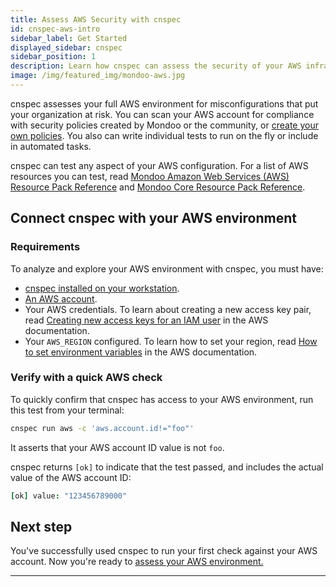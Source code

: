 ```yaml
---
title: Assess AWS Security with cnspec
id: cnspec-aws-intro
sidebar_label: Get Started
displayed_sidebar: cnspec
sidebar_position: 1
description: Learn how cnspec can assess the security of your AWS infrastructure
image: /img/featured_img/mondoo-aws.jpg
---
```


cnspec assesses your full AWS environment for misconfigurations that put your organization at risk. You can scan your AWS account for compliance with security policies created by Mondoo or the community, or [create your own policies](/cnspec/cnspec-policies/write/). You also can write individual tests to run on the fly or include in automated tasks.

cnspec can test any aspect of your AWS configuration. For a list of AWS resources you can test, read [Mondoo Amazon Web Services (AWS) Resource Pack Reference](/mql/resources/aws-pack/) and [Mondoo Core Resource Pack Reference](/mql/resources/core-pack/).

## Connect cnspec with your AWS environment

### Requirements

To analyze and explore your AWS environment with cnspec, you must have:

- [cnspec installed on your workstation](/cnspec/).
- [An AWS account](https://aws.amazon.com/free/).
- Your AWS credentials. To learn about creating a new access key pair, read [Creating new access keys for an IAM user](https://docs.aws.amazon.com/keyspaces/latest/devguide/access.credentials.html#create.keypair) in the AWS documentation.
- Your `AWS_REGION` configured. To learn how to set your region, read [How to set environment variables](https://docs.aws.amazon.com/cli/latest/userguide/cli-configure-envvars.html#envvars-set) in the AWS documentation.

### Verify with a quick AWS check

To quickly confirm that cnspec has access to your AWS environment, run this test from your terminal:

```bash
cnspec run aws -c 'aws.account.id!="foo"'
```

It asserts that your AWS account ID value is not `foo`.

cnspec returns `[ok]` to indicate that the test passed, and includes the actual value of the AWS account ID:

```coffee
[ok] value: "123456789000"
```

## Next step

You've successfully used cnspec to run your first check against your AWS account. Now you're ready to [assess your AWS environment.](/cnspec/cnspec-aws/cnspec-aws-account)

---
